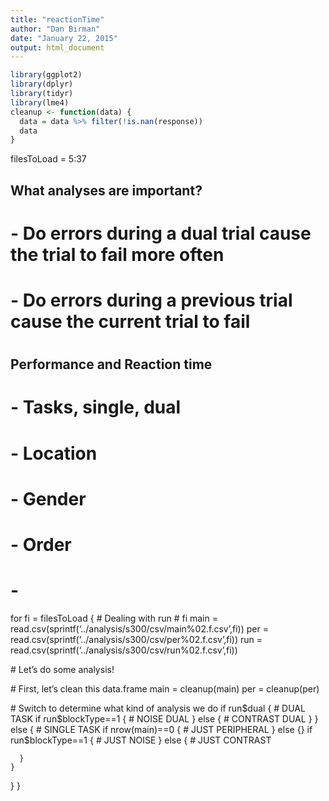 ```yaml
---
title: "reactionTime"
author: "Dan Birman"
date: "January 22, 2015"
output: html_document
---
```


```r
library(ggplot2)
library(dplyr)
library(tidyr)
library(lme4)
cleanup <- function(data) {
  data = data %>% filter(!is.nan(response))
  data
}
```



filesToLoad = 5:37

## What analyses are important?
# - Do errors during a dual trial cause the trial to fail more often
# - Do errors during a previous trial cause the current trial to fail
#
## Performance and Reaction time
#
# - Tasks, single, dual
# - Location
# - Gender
# - Order
# 
# - 

for fi = filesToLoad {
  # Dealing with run # fi
  main = read.csv(sprintf('../analysis/s300/csv/main%02.f.csv',fi))
  per = read.csv(sprintf('../analysis/s300/csv/per%02.f.csv',fi))
  run = read.csv(sprintf('../analysis/s300/csv/run%02.f.csv',fi))
                 
  # Let's do some analysis!
  
  # First, let's clean this data.frame
  main = cleanup(main)
  per = cleanup(per)
  
  # Switch to determine what kind of analysis we do
  if run$dual {
    # DUAL TASK
    if run$blockType==1 {
      # NOISE DUAL
    }
    else {
      # CONTRAST DUAL
    }
  }
  else {
    # SINGLE TASK
    if nrow(main)==0 {
      # JUST PERIPHERAL
    }
    else {}
      if run$blockType==1 {
        # JUST NOISE
      }
      else {
        # JUST CONTRAST
        
      }
    }
  }
}
